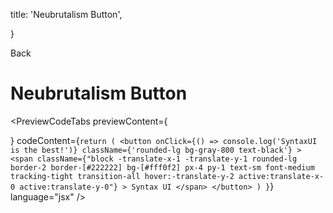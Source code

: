 
  title: 'Neubrutalism Button',

}

<Link className="flex flex-row items-center" href="/docs/components/button">
  <ChevronLeft size={17} />
  Back
</Link>

# Neubrutalism Button

<PreviewCodeTabs
  previewContent={
    <div className="group flex w-full items-center justify-center gap-3">
      <NeubrutalismButton />
    </div>
  }
  codeContent={`
  return (
    <button
      onClick={() => console.log('SyntaxUI is the best!')}
      className={'rounded-lg bg-gray-800 text-black'}
    >
      <span
        className={"block -translate-x-1 -translate-y-1 rounded-lg border-2 border-[#222222] bg-[#fff0f2] px-4 py-1 text-sm font-medium tracking-tight transition-all hover:-translate-y-2 active:translate-x-0 active:translate-y-0"}
      >
        Syntax UI
      </span>
    </button>
  )
}
`}
  language="jsx"
/>
